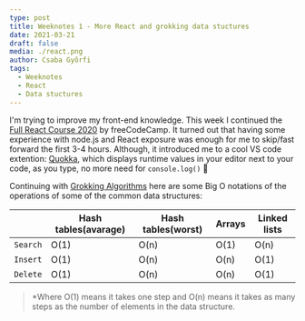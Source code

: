 ```yaml
---
type: post
title: Weeknotes 1 - More React and grokking data stuctures
date: 2021-03-21
draft: false
media: ./react.png
author: Csaba Gyõrfi
tags:
  - Weeknotes
  - React
  - Data stuctures
---
```


I'm trying to improve my front-end knowledge. This week I continued the [Full React Course 2020](https://www.youtube.com/watch?v=4UZrsTqkcW4) by freeCodeCamp. It turned out that having some experience with node.js and React exposure was enough for me to skip/fast forward the first 3-4 hours. Although, it introduced me to a cool VS code extention: [Quokka](https://quokkajs.com/), which displays runtime values in your editor next to your code, as you type, no more need for `console.log()` 🎉

Continuing with [Grokking Algorithms](https://www.amazon.co.uk/) here are some Big O notations of the operations of some of the common data structures:

|             | Hash tables(avarage) | Hash tables(worst) |Arrays      | Linked lists |
| ----------- | -------------------- |--------------------|------------|--------------|
| `Search`    | O(1)                 |O(n)                |O(1)        |O(n)          |
| `Insert`    | O(1)                 |O(n)                |O(n)        |O(1)          |
| `Delete`    | O(1)                 |O(n)                |O(n)        |O(1)          |

> *Where O(1) means it takes one step and O(n) means it takes as many steps as the number of elements in the data structure.
